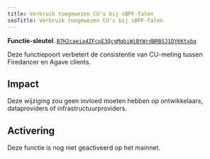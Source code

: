 ```yaml
---
title: Verbruik toegewezen CU's bij sBPF-falen
seoTitle: Verbruik toegewezen CU's bij sBPF-falen
---
```


**Functie-sleutel**:
[`B7H2caeia4ZFcpE3QcgMqbiWiBtWrdBRBSJ1DY6Ktxbq`](https://explorer.solana.com/address/B7H2caeia4ZFcpE3QcgMqbiWiBtWrdBRBSJ1DY6Ktxbq)

Deze functiepoort verbetert de consistentie van CU-meting tussen Firedancer en
Agave clients.

## Impact

Deze wijziging zou geen invloed moeten hebben op ontwikkelaars, dataproviders of
infrastructuurproviders.

## Activering

Deze functie is nog niet geactiveerd op het mainnet.
